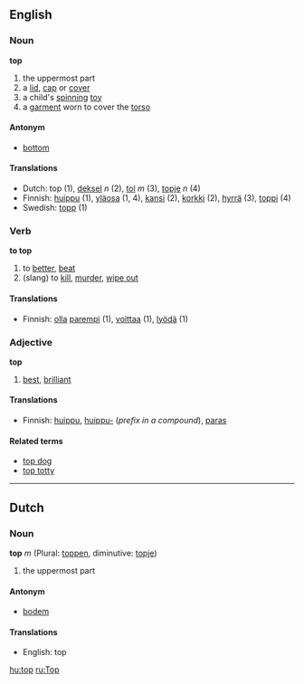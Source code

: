 ==English==
===Noun===
'''top'''
#the uppermost part
#a [[lid]], [[cap]] or [[cover]]
#a child's [[spin]]ning [[toy]]
#a [[garment]] worn to cover the [[torso]]

====Antonym====
*[[bottom]]

====Translations====
*Dutch: top (1), [[deksel]] ''n'' (2), [[tol]] ''m'' (3), [[topje]] ''n'' (4)
*Finnish: [[huippu]] (1), [[yläosa]] (1, 4), [[kansi]] (2), [[korkki]] (2), [[hyrrä]] (3), [[toppi]] (4)
*Swedish: [[topp]] (1)

===Verb===
'''to top'''
#to [[better]], [[beat]]
#(slang) to [[kill]], [[murder]], [[wipe out]]

====Translations====
*Finnish: [[olla]] [[parempi]] (1), [[voittaa]] (1), [[lyödä]] (1)

===Adjective===
'''top'''
#[[best]], [[brilliant]]

====Translations====
*Finnish: [[huippu]], [[huippu|huippu-]] (''prefix in a compound''), [[paras]]

====Related terms====
*[[top dog]]
*[[top totty]]

----

==Dutch==
===Noun===
'''top''' ''m'' (Plural: [[toppen]], diminutive: [[topje]])

#the uppermost part

====Antonym====
*[[bodem]]

====Translations====
*English: top

[[hu:top]]
[[ru:Top]]